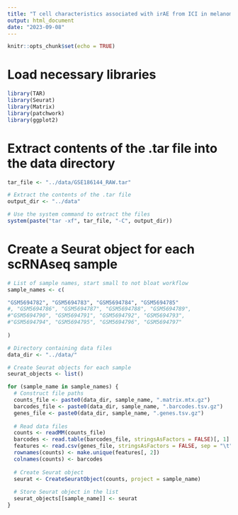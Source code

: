 ---
title: "T cell characteristics associated with irAE from ICI in melanoma"
output: html_document
date: "2023-09-08"
---

```{r setup, include=FALSE}
knitr::opts_chunk$set(echo = TRUE)
```

# Load necessary libraries

```{r}

library(TAR)
library(Seurat)
library(Matrix)
library(patchwork)
library(ggplot2)

```

# Extract contents of the .tar file into the data directory

```{r}

tar_file <- "../data/GSE186144_RAW.tar"

# Extract the contents of the .tar file
output_dir <- "../data"

# Use the system command to extract the files
system(paste("tar -xf", tar_file, "-C", output_dir))

```

# Create a Seurat object for each scRNAseq sample

```{r}

# List of sample names, start small to not bloat workflow
sample_names <- c(

"GSM5694782", "GSM5694783", "GSM5694784", "GSM5694785"
#, "GSM5694786", "GSM5694787", "GSM5694788", "GSM5694789",
#"GSM5694790", "GSM5694791", "GSM5694792", "GSM5694793",
#"GSM5694794", "GSM5694795", "GSM5694796", "GSM5694797"
  
)

# Directory containing data files
data_dir <- "../data/"

# Create Seurat objects for each sample
seurat_objects <- list()

for (sample_name in sample_names) {
  # Construct file paths
  counts_file <- paste0(data_dir, sample_name, ".matrix.mtx.gz")
  barcodes_file <- paste0(data_dir, sample_name, ".barcodes.tsv.gz")
  genes_file <- paste0(data_dir, sample_name, ".genes.tsv.gz")
  
  # Read data files
  counts <- readMM(counts_file)
  barcodes <- read.table(barcodes_file, stringsAsFactors = FALSE)[, 1]
  features <- read.csv(genes_file, stringsAsFactors = FALSE, sep = "\t", header = FALSE)
  rownames(counts) <- make.unique(features[, 2])
  colnames(counts) <- barcodes
  
  # Create Seurat object
  seurat <- CreateSeuratObject(counts, project = sample_name)
  
  # Store Seurat object in the list
  seurat_objects[[sample_name]] <- seurat
}

```
